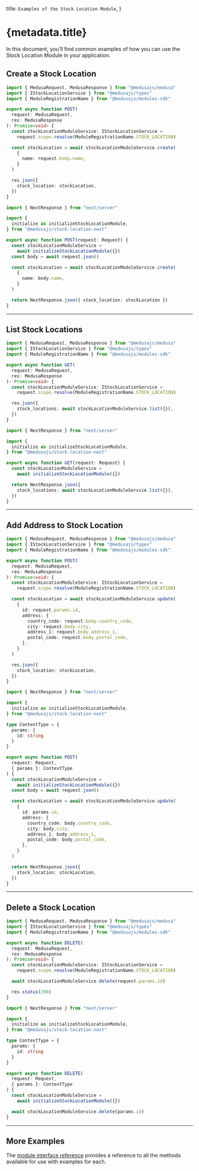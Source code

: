
  title: `Examples of the Stock Location Module`,
}

# {metadata.title}

In this document, you’ll find common examples of how you can use the Stock Location Module in your application.

## Create a Stock Location

<CodeTabs groupId="app-type">
  <CodeTab label="Medusa API Router" value="medusa">

  ```ts
  import { MedusaRequest, MedusaResponse } from "@medusajs/medusa"
  import { IStockLocationService } from "@medusajs/types"
  import { ModuleRegistrationName } from "@medusajs/modules-sdk"

  export async function POST(
    request: MedusaRequest,
    res: MedusaResponse
  ): Promise<void> {
    const stockLocationModuleService: IStockLocationService =
      request.scope.resolve(ModuleRegistrationName.STOCK_LOCATION)

    const stockLocation = await stockLocationModuleService.create(
      {
        name: request.body.name,
      }
    )

    res.json({
      stock_location: stockLocation,
    })
  }
  ```

  </CodeTab>
  <CodeTab label="Next.js App Router" value="nextjs">

  ```ts
  import { NextResponse } from "next/server"

  import {
    initialize as initializeStockLocationModule,
  } from "@medusajs/stock-location-next"

  export async function POST(request: Request) {
    const stockLocationModuleService =
      await initializeStockLocationModule({})
    const body = await request.json()

    const stockLocation = await stockLocationModuleService.create(
      {
        name: body.name,
      }
    )

    return NextResponse.json({ stock_location: stockLocation })
  }
  ```

  </CodeTab>
</CodeTabs>

---

## List Stock Locations

<CodeTabs groupId="app-type">
  <CodeTab label="Medusa API Router" value="medusa">

  ```ts
  import { MedusaRequest, MedusaResponse } from "@medusajs/medusa"
  import { IStockLocationService } from "@medusajs/types"
  import { ModuleRegistrationName } from "@medusajs/modules-sdk"

  export async function GET(
    request: MedusaRequest,
    res: MedusaResponse
  ): Promise<void> {
    const stockLocationModuleService: IStockLocationService =
      request.scope.resolve(ModuleRegistrationName.STOCK_LOCATION)

    res.json({
      stock_locations: await stockLocationModuleService.list({}),
    })
  }
  ```

  </CodeTab>
  <CodeTab label="Next.js App Router" value="nextjs">

  ```ts
  import { NextResponse } from "next/server"

  import {
    initialize as initializeStockLocationModule,
  } from "@medusajs/stock-location-next"

  export async function GET(request: Request) {
    const stockLocationModuleService =
      await initializeStockLocationModule({})

    return NextResponse.json({
      stock_locations: await stockLocationModuleService.list({}),
    })
  }
  ```

  </CodeTab>
</CodeTabs>

---

## Add Address to Stock Location

<CodeTabs groupId="app-type">
  <CodeTab label="Medusa API Router" value="medusa">

  ```ts
  import { MedusaRequest, MedusaResponse } from "@medusajs/medusa"
  import { IStockLocationService } from "@medusajs/types"
  import { ModuleRegistrationName } from "@medusajs/modules-sdk"

  export async function POST(
    request: MedusaRequest,
    res: MedusaResponse
  ): Promise<void> {
    const stockLocationModuleService: IStockLocationService =
      request.scope.resolve(ModuleRegistrationName.STOCK_LOCATION)

    const stockLocation = await stockLocationModuleService.update(
      {
        id: request.params.id,
        address: {
          country_code: request.body.country_code,
          city: request.body.city,
          address_1: request.body.address_1,
          postal_code: request.body.postal_code,
        },
      }
    )

    res.json({
      stock_location: stockLocation,
    })
  }
  ```

  </CodeTab>
  <CodeTab label="Next.js App Router" value="nextjs">

  ```ts
  import { NextResponse } from "next/server"

  import {
    initialize as initializeStockLocationModule,
  } from "@medusajs/stock-location-next"

  type ContextType = {
    params: {
      id: string
    }
  }

  export async function POST(
    request: Request,
    { params }: ContextType
  ) {
    const stockLocationModuleService =
      await initializeStockLocationModule({})
    const body = await request.json()

    const stockLocation = await stockLocationModuleService.update(
      {
        id: params.id,
        address: {
          country_code: body.country_code,
          city: body.city,
          address_1: body.address_1,
          postal_code: body.postal_code,
        },
      }
    )

    return NextResponse.json({
      stock_location: stockLocation,
    })
  }
  ```

  </CodeTab>
</CodeTabs>

---

## Delete a Stock Location

<CodeTabs groupId="app-type">
  <CodeTab label="Medusa API Router" value="medusa">

  ```ts
  import { MedusaRequest, MedusaResponse } from "@medusajs/medusa"
  import { IStockLocationService } from "@medusajs/types"
  import { ModuleRegistrationName } from "@medusajs/modules-sdk"

  export async function DELETE(
    request: MedusaRequest,
    res: MedusaResponse
  ): Promise<void> {
    const stockLocationModuleService: IStockLocationService =
      request.scope.resolve(ModuleRegistrationName.STOCK_LOCATION)

    await stockLocationModuleService.delete(request.params.id)

    res.status(200)
  }
  ```

  </CodeTab>
  <CodeTab label="Next.js App Router" value="nextjs">

  ```ts
  import { NextResponse } from "next/server"

  import {
    initialize as initializeStockLocationModule,
  } from "@medusajs/stock-location-next"

  type ContextType = {
    params: {
      id: string
    }
  }

  export async function DELETE(
    request: Request,
    { params }: ContextType
  ) {
    const stockLocationModuleService =
      await initializeStockLocationModule({})

    await stockLocationModuleService.delete(params.id)
  }
  ```

  </CodeTab>
</CodeTabs>

---

## More Examples

The [module interface reference](/references/stock-location) provides a reference to all the methods available for use with examples for each.
